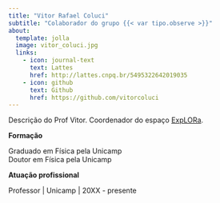 ```yaml
---
title: "Vitor Rafael Coluci"
subtitle: "Colaborador do grupo {{< var tipo.observe >}}"
about:
  template: jolla
  image: vitor_coluci.jpg
  links:
    - icon: journal-text
      text: Lattes
      href: http://lattes.cnpq.br/5495322642019035
    - icon: github
      text: Github
      href: https://github.com/vitorcoluci
---
```


Descrição do Prof Vitor. Coordenador do espaço [ExpLORa](https://wordpress.ft.unicamp.br/explora/){.external}.

**Formação**

Graduado em Física pela Unicamp  
Doutor em Física pela Unicamp

**Atuação profissional**

Professor | Unicamp | 20XX - presente
